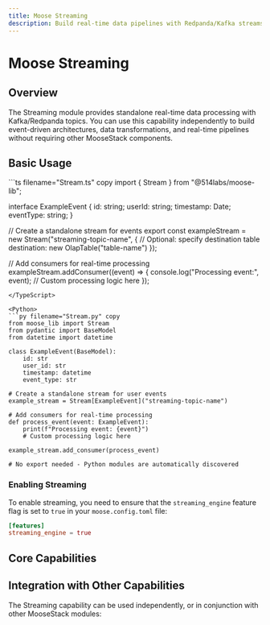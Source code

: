 ```yaml
---
title: Moose Streaming
description: Build real-time data pipelines with Redpanda/Kafka streams, transformations, and event processing
---
```



# Moose Streaming
<LanguageSwitcher />

## Overview

The Streaming module provides standalone real-time data processing with Kafka/Redpanda topics. You can use this capability independently to build event-driven architectures, data transformations, and real-time pipelines without requiring other MooseStack components.

## Basic Usage

<ExportRequirement primitive="Stream" example="export { exampleStream }" />

<TypeScript>
```ts filename="Stream.ts" copy
import { Stream } from "@514labs/moose-lib";

interface ExampleEvent {
  id: string;
  userId: string;
  timestamp: Date;
  eventType: string;
}

// Create a standalone stream for events
export const exampleStream = new Stream<ExampleEvent>("streaming-topic-name", {
  // Optional: specify destination table
  destination: new OlapTable<ExampleEvent>("table-name")
});

// Add consumers for real-time processing
exampleStream.addConsumer((event) => {
  console.log("Processing event:", event);
  // Custom processing logic here
});
```
</TypeScript>

<Python>
```py filename="Stream.py" copy
from moose_lib import Stream
from pydantic import BaseModel
from datetime import datetime

class ExampleEvent(BaseModel):
    id: str
    user_id: str
    timestamp: datetime
    event_type: str

# Create a standalone stream for user events
example_stream = Stream[ExampleEvent]("streaming-topic-name")

# Add consumers for real-time processing
def process_event(event: ExampleEvent):
    print(f"Processing event: {event}")
    # Custom processing logic here

example_stream.add_consumer(process_event)

# No export needed - Python modules are automatically discovered
```
</Python>

### Enabling Streaming

To enable streaming, you need to ensure that the `streaming_engine` feature flag is set to `true` in your `moose.config.toml` file:

```toml
[features]
streaming_engine = true
```


## Core Capabilities

<CTACards>
<CTACard
  title="Create Streams"
  description="Define and create Kafka/Redpanda topics with type-safe schemas"
  ctaLink="/moose/streaming/create-stream"
  ctaLabel="Learn More →"
  badge={{ variant: "moose", text: "Streams" }}
/>
<CTACard
  title="Publish Data"
  description="Write data to streams from applications, APIs, or external sources"
  ctaLink="/moose/streaming/from-your-code"
  ctaLabel="Learn More →"
  badge={{ variant: "moose", text: "Publishing" }}
/>
<CTACard
  title="Consumer Functions"
  description="Read and process data from streams with consumers and processors"
  ctaLink="/moose/streaming/consumer-functions"
  ctaLabel="Learn More →"
  badge={{ variant: "moose", text: "Consuming" }}
/>
<CTACard
  title="Streaming Transformations"
  description="Process and transform data in-flight between streams"
  ctaLink="/moose/streaming/transform-functions"
  ctaLabel="Learn More →"
  badge={{ variant: "moose", text: "Transformation" }}
/>
</CTACards>

## Integration with Other Capabilities

The Streaming capability can be used independently, or in conjunction with other MooseStack modules:

<CTACards>
<CTACard
  title="OLAP"
  description="Sync data from streams to tables to persist data and enable fast analytical queries on top of it"
  ctaLink="/moose/streaming/sync-to-table"
  ctaLabel="Learn More →"
  orientation="horizontal"
  isMooseModule={true}
/>
<CTACard
  title="APIs"
  description="Create APIs to route data into streams from your other applications or webhooks"
  ctaLink="/moose/streaming/from-your-code"
  ctaLabel="Learn More →"
  orientation="horizontal"
  isMooseModule={true}
/>
</CTACards>